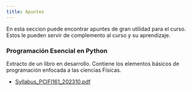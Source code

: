 ```yaml
---
title: Apuntes
---
```


En esta seccion puede encontrar apuntes de gran utilidad para el curso. Estos le pueden servir de complemento al curso y su aprendizaje.

### Programación Esencial en Python
Extracto de un libro en desarrollo. Contiene los elementos básicos de programación enfocada a las ciencias Físicas.

* [Syllabus_PCIFI161_202310.pdf](/others/cap2.pdf)
